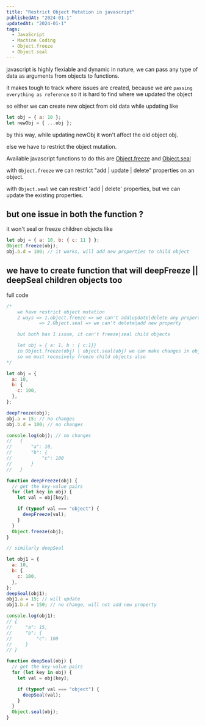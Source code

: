 ```yaml
---
title: "Restrict Object Mutation in javascript"
publishedAt: "2024-01-1"
updatedAt: "2024-01-1"
tags:
  - JavaScript
  - Machine Coding
  - Object.freeze
  - Object.seal
---
```


javascript is highly flexiable and dynamic in nature, we can pass any type of data as arguments
from objects to functions.

it makes tough to track where issues are created, because we are `passing everything as reference` so it is hard to find
where we updated the object

so either we can create new object from old data while updating like

```js
let obj = { a: 10 };
let newObj = { ...obj };
```

by this way, while updating newObj it won't affect the old object obj.

else we have to restrict the object mutation.

Available javascript functions to do this are [Object.freeze](https://developer.mozilla.org/en-US/docs/Web/JavaScript/Reference/Global_Objects/Object/freeze) and [Object.seal](https://developer.mozilla.org/en-US/docs/Web/JavaScript/Reference/Global_Objects/Object/seal)

with `Object.freeze` we can restrict "add | update | delete" properties on an object.

with `Object.seal` we can restrict 'add | delete' properties, but we can update the existing properties.

## but one issue in both the function ?

it won't seal or freeze children objects like

```js
let obj = { a: 10, b: { c: 11 } };
Object.freeze(obj);
obj.b.d = 100; // it works, will add new properties to child object
```

## we have to create function that will deepFreeze || deepSeal children objects too

full code

```js
/*
    we have restrict object mutation
    2 ways => 1.object.freeze => we can't add|update|delete any property
            => 2.Object.seal => we can't delete|add new property

    but both has 1 issue, it can't freeze|seal child objects

    let obj = { a: 1, b : { c:1}}
    in Object.freeze(obj) | object.seal(obj) we can make changes in obj.b
    so we must recusively freeze child objects also
*/

let obj = {
  a: 10,
  b: {
    c: 100,
  },
};

deepFreeze(obj);
obj.a = 15; // no changes
obj.b.d = 100; // no changes

console.log(obj); // no changes
//   {
//       "a": 10,
//       "b": {
//           "c": 100
//       }
//   }

function deepFreeze(obj) {
  // get the key-value pairs
  for (let key in obj) {
    let val = obj[key];

    if (typeof val === "object") {
      deepFreeze(val);
    }
  }
  Object.freeze(obj);
}

// similarly deepSeal

let obj1 = {
  a: 10,
  b: {
    c: 100,
  },
};
deepSeal(obj1);
obj1.a = 15; // will update
obj1.b.d = 150; // no change, will not add new property

console.log(obj1);
// {
//     "a": 15,
//     "b": {
//         "c": 100
//     }
// }

function deepSeal(obj) {
  // get the key-value pairs
  for (let key in obj) {
    let val = obj[key];

    if (typeof val === "object") {
      deepSeal(val);
    }
  }
  Object.seal(obj);
}
```
